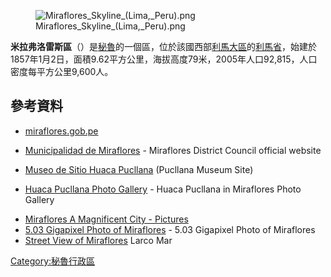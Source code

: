 [[Image:Miraflores_Skyline_(Lima,_Peru).png|right]]


'''米拉弗洛雷斯區'''（{{lang-es|Distrito de Miraflores}}）是[[秘魯|秘魯]]的一個區，位於該國西部[[利馬大區|利馬大區]]的[[利馬省|利馬省]]，始建於1857年1月2日，面積9.62平方公里，海拔高度79米，2005年人口92,815，人口密度每平方公里9,600人。

==參考資料==
* [https://web.archive.org/web/20190605221305/https://www.miraflores.gob.pe/ miraflores.gob.pe]
* {{es icon}} [https://web.archive.org/web/20190605221305/https://www.miraflores.gob.pe/ Municipalidad de Miraflores] - Miraflores District Council official website
* {{es icon}} [https://web.archive.org/web/20090805060616/http://pucllana.perucultural.org.pe/ Museo de Sitio Huaca Pucllana] (Pucllana Museum Site)
* {{es icon}} [https://web.archive.org/web/20070822051656/http://www.go2peru.com/Lim_foto06.htm Huaca Pucllana Photo Gallery] - Huaca Pucllana in Miraflores Photo Gallery
*[http://www.cefaro.homestead.com/Miraflores.html Miraflores A Magnificent City - Pictures]
*[https://web.archive.org/web/20190503224226/http://www.miraflores-5-gigapixels.com/  5.03 Gigapixel Photo of Miraflores] - 5.03 Gigapixel Photo of Miraflores
*[http://www.topworldimages.com/streetview/Miraflores_District,_Lima  Street View of Miraflores] Larco Mar

{{Coord|12|7|3|S|77|2|35|W|display=title}}

{{Peru-geo-stub}}
[[Category:秘魯行政區|Category:秘魯行政區]]